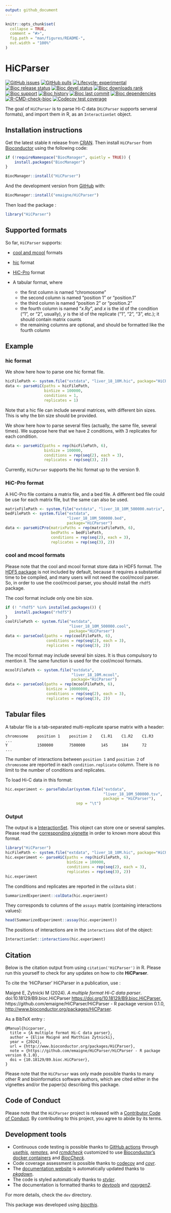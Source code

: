 ```yaml
---
output: github_document
---
```


<!-- README.md is generated from README.Rmd. Please edit that file -->

```r
knitr::opts_chunk$set(
  collapse = TRUE,
  comment = "#>",
  fig.path = "man/figures/README-",
  out.width = "100%"
)
```

# HiCParser

<!-- badges: start -->

[![GitHub
issues](https://img.shields.io/github/issues/emaigne/HiCParser)](https://github.com/emaigne/HiCParser/issues)
[![GitHub
pulls](https://img.shields.io/github/issues-pr/emaigne/HiCParser)](https://github.com/emaigne/HiCParser/pulls)
[![Lifecycle:
experimental](https://img.shields.io/badge/lifecycle-experimental-orange.svg)](https://lifecycle.r-lib.org/articles/stages.html#experimental)
[![Bioc release
status](http://www.bioconductor.org/shields/build/release/bioc/HiCParser.svg)](https://bioconductor.org/checkResults/release/bioc-LATEST/HiCParser)
[![Bioc devel
status](http://www.bioconductor.org/shields/build/devel/bioc/HiCParser.svg)](https://bioconductor.org/checkResults/devel/bioc-LATEST/HiCParser)
[![Bioc downloads
rank](https://bioconductor.org/shields/downloads/release/HiCParser.svg)](http://bioconductor.org/packages/stats/bioc/HiCParser/)
[![Bioc
support](https://bioconductor.org/shields/posts/HiCParser.svg)](https://support.bioconductor.org/tag/HiCParser)
[![Bioc
history](https://bioconductor.org/shields/years-in-bioc/HiCParser.svg)](https://bioconductor.org/packages/release/bioc/html/HiCParser.html#since)
[![Bioc last
commit](https://bioconductor.org/shields/lastcommit/devel/bioc/HiCParser.svg)](http://bioconductor.org/checkResults/devel/bioc-LATEST/HiCParser/)
[![Bioc
dependencies](https://bioconductor.org/shields/dependencies/release/HiCParser.svg)](https://bioconductor.org/packages/release/bioc/html/HiCParser.html#since)
[![R-CMD-check-bioc](https://github.com/emaigne/HiCParser/actions/workflows/check-bioc.yml/badge.svg)](https://github.com/emaigne/HiCParser/actions/workflows/check-bioc.yml)
[![Codecov test
coverage](https://codecov.io/gh/emaigne/HiCParser/branch/devel/graph/badge.svg)](https://app.codecov.io/gh/emaigne/HiCParser?branch=devel)
<!-- badges: end -->

The goal of `HiCParser` is to parse Hi-C data (`HiCParser` supports serveral 
formats), and import them in R, as an `InteractionSet` object.

## Installation instructions

Get the latest stable `R` release from
[CRAN](http://cran.r-project.org/). Then install `HiCParser` from
[Bioconductor](http://bioconductor.org/) using the following code:

```r
if (!requireNamespace("BiocManager", quietly = TRUE)) {
    install.packages("BiocManager")
}

BiocManager::install("HiCParser")
```

And the development version from
[GitHub](https://github.com/emaigne/HiCParser) with:

```r
BiocManager::install("emaigne/HiCParser")
```

Then load the package : 

```r
library("HiCParser")
```

## Supported formats

So far, `HiCParser` supports:

  - [cool and mcool](https://github.com/open2c/cooler) formats
  - [hic](https://github.com/aidenlab/hictools) format
  - [HiC-Pro](https://github.com/nservant/HiC-Pro) format
  - A tabular format, where

      - the first column is named "chromosome"
      - the second column is named "position 1" or "position.1"
      - the third column is named "position 2" or "position.2"
      - the fourth column is named "*x*.R*y*", and *x* is the id of the condition ("1", or "2", usually), *y* is the id of the replicate ("1", "2", "3", etc.); it should contain matrix counts
      - the remaining columns are optional, and should be formatted like the fourth column

## Example

### hic format

We show here how to parse one hic format file.

```r
hicFilePath <- system.file("extdata", "liver_18_10M.hic", package="HiCParser")
data <- parseHiC(paths = hicFilePath, 
                 binSize = 100000,
                 conditions = 1, 
                 replicates = 1)
```
Note that a hic file can include several matrices, with different bin sizes.
This is why the bin size should be provided.

We show here how to parse several files (actually, the same file, 
several times). We suppose here that we have 2 conditions, with 3 replicates 
for each condition.

```r
data <- parseHiC(paths = rep(hicFilePath, 6), 
                 binSize = 100000, 
                 conditions = rep(seq(2), each = 3),
                 replicates = rep(seq(3), 2))
```
Currently, `HiCParser` supports the hic format up to the version 9.

### HiC-Pro format

A HiC-Pro file contains a matrix file, and a bed file.
A different bed file could be use for each matrix file, 
but the same can also be used.

```r
matrixFilePath <- system.file("extdata", "liver_18_10M_500000.matrix", package="HiCParser")
bedFilePath <- system.file("extdata", 
                           "liver_18_10M_500000.bed", 
                           package="HiCParser")
data <- parseHiCPro(matrixPaths = rep(matrixFilePath, 6), 
                    bedPaths = bedFilePath, 
                    conditions = rep(seq(2), each = 3),
                    replicates = rep(seq(3), 2))
```

### cool and mcool formats

Please note that the cool and mcool format store data in HDF5 format.
The [HDF5 package](https://bioconductor.org/packages/release/bioc/html/rhdf5.html) 
is not included by default, because it requires a substantial time to be 
compiled, and many users will not need the cool/mcool parser.
So, in order to use the cool/mcool parser, you should install the `rhdf5` package.

The cool format include only one bin size.

```r
if (! "rhdf5" %in% installed.packages()) {
    install.packages("rhdf5")
}
coolFilePath <- system.file("extdata",
                            "liver_18_10M_500000.cool", 
                            package="HiCParser")
data <- parseCool(paths = rep(coolFilePath, 6), 
                  conditions = rep(seq(2), each = 3),
                  replicates = rep(seq(3), 2))
```

The mcool format may include several bin sizes.
It is thus compulsory to mention it.
The same function is used for the cool/mcool formats.

```r
mcoolFilePath <- system.file("extdata", 
                             "liver_18_10M.mcool", 
                             package="HiCParser")
data <- parseCool(paths = rep(mcoolFilePath, 6), 
                  binSize = 10000000, 
                  conditions = rep(seq(2), each = 3),
                  replicates = rep(seq(3), 2))
```

## Tabular files

A tabular file is a tab-separated multi-replicate sparse matrix with a header:

```
chromosome    position 1    position 2    C1.R1    C1.R2    C1.R3    ...
Y             1500000       7500000       145      184      72       ...
```

The number of interactions between `position 1` and `position 2` of
`chromosome` are reported in each `condition.replicate` column. There is no
limit to the number of conditions and replicates.

To load Hi-C data in this format:

```r
hic.experiment <- parseTabular(system.file("extdata",
                                           "liver_18_10M_500000.tsv",
                                           package = "HiCParser"),
                               sep = "\t")
```

### Output

The output is a [InteractionSet](https://bioconductor.org/packages/release/bioc/html/InteractionSet.html).
This object can store one or several samples.
Please read the [corresponding vignette](https://bioconductor.org/packages/devel/bioc/vignettes/InteractionSet/inst/doc/interactions.html) in order to known more about this format.

```r
library("HiCParser")
hicFilePath <- system.file("extdata", "liver_18_10M.hic", package="HiCParser")
hic.experiment <- parseHiC(paths = rep(hicFilePath, 6), 
                           binSize = 100000, 
                           conditions = rep(seq(2), each = 3),
                           replicates = rep(seq(3), 2))
hic.experiment
```

The conditions and replicates are reported in the `colData` slot : 

```r
SummarizedExperiment::colData(hic.experiment)
```

They corresponds to columns of the `assays` matrix (containing interactions values):

```r
head(SummarizedExperiment::assay(hic.experiment))
```

The positions of interactions are in the `interactions` slot of the object:

```r
InteractionSet::interactions(hic.experiment)
```


## Citation

Below is the citation output from using `citation('HiCParser')` in R.
Please run this yourself to check for any updates on how to cite
**HiCParser**.

To cite the ‘HiCParser’ HiCParser in a publication, use :

  Maigné E, Zytnicki M (2024). _A multiple format Hi-C data parser_.
  doi:10.18129/B9.bioc.HiCParser <https://doi.org/10.18129/B9.bioc.HiCParser>,
  https://github.com/emaigne/HiCParser/HiCParser - R package version 0.1.0,
  <http://www.bioconductor.org/packages/HiCParser>.

As a BibTeX entry :

    @Manual{hicparser,
      title = {A multiple format Hi-C data parser},
      author = {Elise Maigné and Matthias Zytnicki},
      year = {2024},
      url = {http://www.bioconductor.org/packages/HiCParser},
      note = {https://github.com/emaigne/HiCParser/HiCParser - R package version 0.1.0},
      doi = {10.18129/B9.bioc.HiCParser},
    }

Please note that the `HiCParser` was only made possible thanks to many
other R and bioinformatics software authors, which are cited either in
the vignettes and/or the paper(s) describing this package.

## Code of Conduct

Please note that the `HiCParser` project is released with a [Contributor
Code of Conduct](http://bioconductor.org/about/code-of-conduct/). By
contributing to this project, you agree to abide by its terms.

## Development tools

- Continuous code testing is possible thanks to [GitHub
  actions](https://www.tidyverse.org/blog/2020/04/usethis-1-6-0/)
  through *[usethis](https://CRAN.R-project.org/package=usethis)*,
  *[remotes](https://CRAN.R-project.org/package=remotes)*, and
  *[rcmdcheck](https://CRAN.R-project.org/package=rcmdcheck)* customized
  to use [Bioconductor’s docker
  containers](https://www.bioconductor.org/help/docker/) and
  *[BiocCheck](https://bioconductor.org/packages/3.17/BiocCheck)*.
- Code coverage assessment is possible thanks to
  [codecov](https://codecov.io/gh) and
  *[covr](https://CRAN.R-project.org/package=covr)*.
- The [documentation website](http://emaigne.github.io/HiCParser) is
  automatically updated thanks to
  *[pkgdown](https://CRAN.R-project.org/package=pkgdown)*.
- The code is styled automatically thanks to
  *[styler](https://CRAN.R-project.org/package=styler)*.
- The documentation is formatted thanks to
  *[devtools](https://CRAN.R-project.org/package=devtools)* and
  *[roxygen2](https://CRAN.R-project.org/package=roxygen2)*.

For more details, check the `dev` directory.

This package was developed using
*[biocthis](https://bioconductor.org/packages/3.17/biocthis)*.
